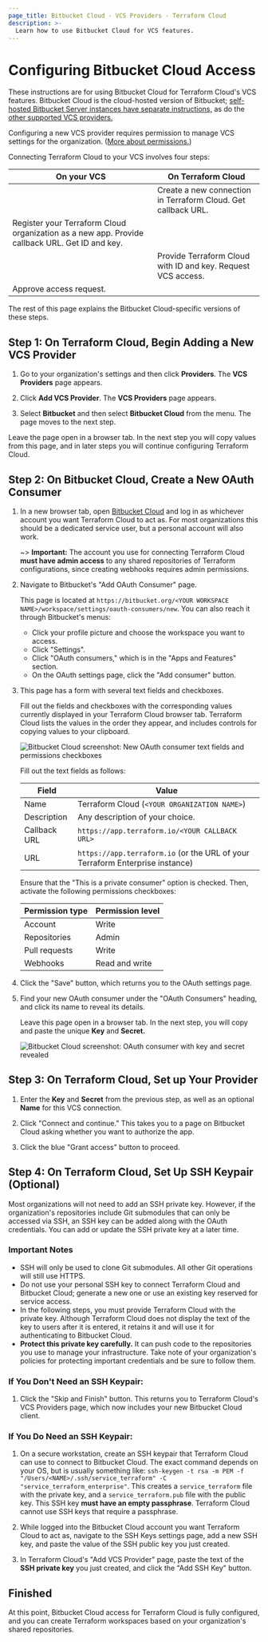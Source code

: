 ```yaml
---
page_title: Bitbucket Cloud - VCS Providers - Terraform Cloud
description: >-
  Learn how to use Bitbucket Cloud for VCS features.
---
```


# Configuring Bitbucket Cloud Access

These instructions are for using Bitbucket Cloud for Terraform Cloud's VCS features. Bitbucket Cloud is the cloud-hosted version of Bitbucket; [self-hosted Bitbucket Server instances have separate instructions,](/terraform/cloud-docs/vcs/bitbucket-server) as do the [other supported VCS providers.](/terraform/cloud-docs/vcs)

Configuring a new VCS provider requires permission to manage VCS settings for the organization. ([More about permissions.](/terraform/cloud-docs/users-teams-organizations/permissions))

[permissions-citation]: #intentionally-unused---keep-for-maintainers

Connecting Terraform Cloud to your VCS involves four steps:

| On your VCS                                                                                    | On Terraform Cloud                                            |
| ---------------------------------------------------------------------------------------------- | ------------------------------------------------------------- |
|                                                                                                | Create a new connection in Terraform Cloud. Get callback URL. |
| Register your Terraform Cloud organization as a new app. Provide callback URL. Get ID and key. |                                                               |
|                                                                                                | Provide Terraform Cloud with ID and key. Request VCS access.  |
| Approve access request.                                                                        |                                                               |

The rest of this page explains the Bitbucket Cloud-specific versions of these steps.

## Step 1: On Terraform Cloud, Begin Adding a New VCS Provider

1. Go to your organization's settings and then click **Providers**. The **VCS Providers** page appears.

1. Click **Add VCS Provider**. The **VCS Providers** page appears.

1. Select **Bitbucket** and then select **Bitbucket Cloud** from the menu. The page moves to the next step.

Leave the page open in a browser tab. In the next step you will copy values from this page, and in later steps you will continue configuring Terraform Cloud.

## Step 2: On Bitbucket Cloud, Create a New OAuth Consumer

1. In a new browser tab, open [Bitbucket Cloud](https://bitbucket.org) and log in as whichever account you want Terraform Cloud to act as. For most organizations this should be a dedicated service user, but a personal account will also work.

   ~> **Important:** The account you use for connecting Terraform Cloud **must have admin access** to any shared repositories of Terraform configurations, since creating webhooks requires admin permissions.

1. Navigate to Bitbucket's "Add OAuth Consumer" page.

   This page is located at `https://bitbucket.org/<YOUR WORKSPACE NAME>/workspace/settings/oauth-consumers/new`. You can also reach it through Bitbucket's menus:

   - Click your profile picture and choose the workspace you want to access.
   - Click "Settings".
   - Click "OAuth consumers," which is in the "Apps and Features" section.
   - On the OAuth settings page, click the "Add consumer" button.

1. This page has a form with several text fields and checkboxes.

   Fill out the fields and checkboxes with the corresponding values currently displayed in your Terraform Cloud browser tab. Terraform Cloud lists the values in the order they appear, and includes controls for copying values to your clipboard.

   ![Bitbucket Cloud screenshot: New OAuth consumer text fields and permissions checkboxes](/img/docs/bitbucket-cloud-add-consumer.png)

   Fill out the text fields as follows:

   | Field        | Value                                                                         |
   | ------------ | ----------------------------------------------------------------------------- |
   | Name         | Terraform Cloud (`<YOUR ORGANIZATION NAME>`)                                  |
   | Description  | Any description of your choice.                                               |
   | Callback URL | `https://app.terraform.io/<YOUR CALLBACK URL>`                                |
   | URL          | `https://app.terraform.io` (or the URL of your Terraform Enterprise instance) |

   Ensure that the "This is a private consumer" option is checked. Then, activate the following permissions checkboxes:

   | Permission type | Permission level |
   | --------------- | ---------------- |
   | Account         | Write            |
   | Repositories    | Admin            |
   | Pull requests   | Write            |
   | Webhooks        | Read and write   |

1. Click the "Save" button, which returns you to the OAuth settings page.

1. Find your new OAuth consumer under the "OAuth Consumers" heading, and click its name to reveal its details.

   Leave this page open in a browser tab. In the next step, you will copy and paste the unique **Key** and **Secret.**

   ![Bitbucket Cloud screenshot: OAuth consumer with key and secret revealed](/img/docs/bitbucket-cloud-application-created.png)

## Step 3: On Terraform Cloud, Set up Your Provider

1. Enter the **Key** and **Secret** from the previous step, as well as an optional **Name** for this VCS connection.

1. Click "Connect and continue." This takes you to a page on Bitbucket Cloud asking whether you want to authorize the app.

1. Click the blue "Grant access" button to proceed.

## Step 4: On Terraform Cloud, Set Up SSH Keypair (Optional)

Most organizations will not need to add an SSH private key. However, if the organization's repositories include Git submodules that can only be accessed via SSH, an SSH key can be added along with the OAuth credentials. You can add or update the SSH private key at a later time.

### Important Notes

- SSH will only be used to clone Git submodules. All other Git operations will still use HTTPS.
- Do not use your personal SSH key to connect Terraform Cloud and Bitbucket Cloud; generate a new one or use an existing key reserved for service access.
- In the following steps, you must provide Terraform Cloud with the private key. Although Terraform Cloud does not display the text of the key to users after it is entered, it retains it and will use it for authenticating to Bitbucket Cloud.
- **Protect this private key carefully.** It can push code to the repositories you use to manage your infrastructure. Take note of your organization's policies for protecting important credentials and be sure to follow them.

### If You Don't Need an SSH Keypair:

1. Click the "Skip and Finish" button. This returns you to Terraform Cloud's VCS Providers page, which now includes your new Bitbucket Cloud client.

### If You Do Need an SSH Keypair:

1. On a secure workstation, create an SSH keypair that Terraform Cloud can use to connect to Bitbucket Cloud. The exact command depends on your OS, but is usually something like:
   `ssh-keygen -t rsa -m PEM -f "/Users/<NAME>/.ssh/service_terraform" -C "service_terraform_enterprise"`.
   This creates a `service_terraform` file with the private key, and a `service_terraform.pub` file with the public key. This SSH key **must have an empty passphrase**. Terraform Cloud cannot use SSH keys that require a passphrase.

1. While logged into the Bitbucket Cloud account you want Terraform Cloud to act as, navigate to the SSH Keys settings page, add a new SSH key, and paste the value of the SSH public key you just created.

1. In Terraform Cloud's "Add VCS Provider" page, paste the text of the **SSH private key** you just created, and click the "Add SSH Key" button.

## Finished

At this point, Bitbucket Cloud access for Terraform Cloud is fully configured, and you can create Terraform workspaces based on your organization's shared repositories.
